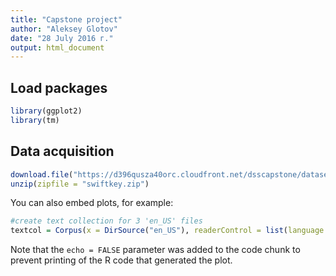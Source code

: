 ```yaml
---
title: "Capstone project"
author: "Aleksey Glotov"
date: "28 July 2016 г."
output: html_document
---
```

## Load packages
```r
library(ggplot2)
library(tm)
```


## Data acquisition

```r
download.file("https://d396qusza40orc.cloudfront.net/dsscapstone/dataset/Coursera-SwiftKey.zip", destfile = "swiftkey.zip")
unzip(zipfile = "swiftkey.zip")

```

You can also embed plots, for example:

```r
#create text collection for 3 'en_US' files
textcol = Corpus(x = DirSource("en_US"), readerControl = list(language = "en_US"))
```

Note that the `echo = FALSE` parameter was added to the code chunk to prevent printing of the R code that generated the plot.
